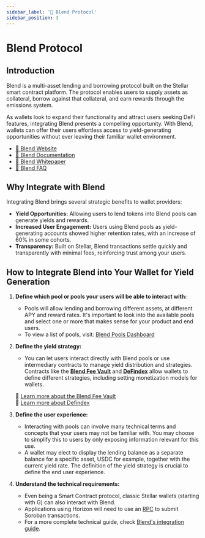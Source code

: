 ```yaml
---
sidebar_label: '🧪 Blend Protocol'
sidebar_position: 3
---
```


# Blend Protocol

## Introduction

Blend is a multi-asset lending and borrowing protocol built on the Stellar smart contract platform. The protocol enables users to supply assets as collateral, borrow against that collateral, and earn rewards through the emissions system.

As wallets look to expand their functionality and attract users seeking DeFi features, integrating Blend presents a compelling opportunity. With Blend, wallets can offer their users effortless access to yield-generating opportunities without ever leaving their familiar wallet environment.

- [🧪 Blend Website](https://blend.capital/)
- [📖 Blend Documentation](https://docs.blend.capital/)
- [📄 Blend Whitepaper](https://docs.blend.capital/blend-whitepaper)
- [💬 Blend FAQ](https://docs.blend.capital/users/general-faq?q=swap)

## Why Integrate with Blend

Integrating Blend brings several strategic benefits to wallet providers:

- **Yield Opportunities:** Allowing users to lend tokens into Blend pools can generate yields and rewards.
- **Increased User Engagement:** Users using Blend pools as yield-generating accounts showed higher retention rates, with an increase of 60% in some cohorts.
- **Transparency:** Built on Stellar, Blend transactions settle quickly and transparently with minimal fees, reinforcing trust among your users.

## How to Integrate Blend into Your Wallet for Yield Generation

1. **Define which pool or pools your users will be able to interact with:**
   - Pools will allow lending and borrowing different assets, at different APY and reward rates. It's important to look into the available pools and select one or more that makes sense for your product and end users. 
   - To view a list of pools, visit: [Blend Pools Dashboard](https://blend.xlm.sh/dashboard/?poolId=CCCCIQSDILITHMM7PBSLVDT5MISSY7R26MNZXCX4H7J5JQ5FPIYOGYFS)

2. **Define the yield strategy:**
   - You can let users interact directly with Blend pools or use intermediary contracts to manage yield distribution and strategies. Contracts like the **[Blend Fee Vault](https://docs.blend.capital/tech-docs/integrations/fee-vault)** and **[DeFindex](https://www.defindex.io/)** allow wallets to define different strategies, including setting monetization models for wallets.

   📖 [Learn more about the Blend Fee Vault](https://docs.blend.capital/tech-docs/integrations/fee-vault)   
   📖 [Learn more about Defindex](https://www.defindex.io/)

3. **Define the user experience:**
   - Interacting with pools can involve many technical terms and concepts that your users may not be familiar with. You may choose to simplify this to users by only exposing information relevant for this use.
   - A wallet may elect to display the lending balance as a separate balance for a specific asset, USDC for example, together with the current yield rate. The definition of the yield strategy is crucial to define the end user experience.

4. **Understand the technical requirements:**
   - Even being a Smart Contract protocol, classic Stellar wallets (starting with G) can also interact with Blend.
   - Applications using Horizon will need to use an [RPC](https://developers.stellar.org/docs/data/apis/rpc) to submit Soroban transactions.
   - For a more complete technical guide, check [Blend's integration guide](https://docs.blend.capital/tech-docs/integrations/integrate-pool).
